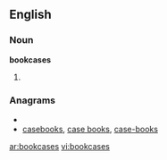 ==English==

===Noun===
'''bookcases'''

# {{plural of|[[bookcase]]}}

===Anagrams===
* {{alphagram|abcekooss}}
* [[casebooks#English|casebooks]], [[case books#English|case books]], [[case-books#English|case-books]]


[[ar:bookcases]]
[[vi:bookcases]]